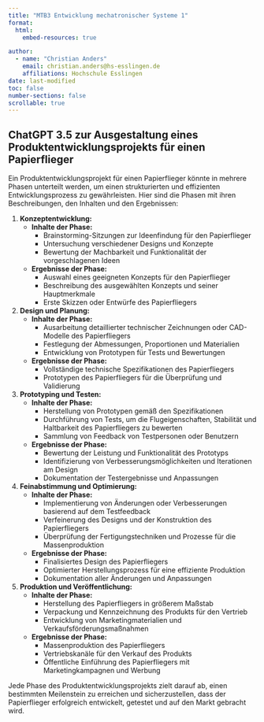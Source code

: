 ```yaml
---
title: "MTB3 Entwicklung mechatronischer Systeme 1"
format:
  html:
    embed-resources: true

author:
  - name: "Christian Anders"
    email: christian.anders@hs-esslingen.de
    affiliations: Hochschule Esslingen
date: last-modified
toc: false
number-sections: false
scrollable: true
---
```



<!-- -------------------------------------------------------------------------

                       Vorschlag von ChatGPT3.5 zum PEP "Flyer"

-------------------------------------------------------------------------- -->


## ChatGPT 3.5 zur Ausgestaltung eines Produktentwicklungsprojekts für einen Papierflieger

Ein Produktentwicklungsprojekt für einen Papierflieger könnte in mehrere Phasen unterteilt werden, um einen strukturierten und effizienten Entwicklungsprozess zu gewährleisten. Hier sind die Phasen mit ihren Beschreibungen, den Inhalten und den Ergebnissen:

1. **Konzeptentwicklung:**
   - **Inhalte der Phase:**
     - Brainstorming-Sitzungen zur Ideenfindung für den Papierflieger
     - Untersuchung verschiedener Designs und Konzepte
     - Bewertung der Machbarkeit und Funktionalität der vorgeschlagenen Ideen
   - **Ergebnisse der Phase:**
     - Auswahl eines geeigneten Konzepts für den Papierflieger
     - Beschreibung des ausgewählten Konzepts und seiner Hauptmerkmale
     - Erste Skizzen oder Entwürfe des Papierfliegers

2. **Design und Planung:**
   - **Inhalte der Phase:**
     - Ausarbeitung detaillierter technischer Zeichnungen oder CAD-Modelle des Papierfliegers
     - Festlegung der Abmessungen, Proportionen und Materialien
     - Entwicklung von Prototypen für Tests und Bewertungen
   - **Ergebnisse der Phase:**
     - Vollständige technische Spezifikationen des Papierfliegers
     - Prototypen des Papierfliegers für die Überprüfung und Validierung

3. **Prototyping und Testen:**
   - **Inhalte der Phase:**
     - Herstellung von Prototypen gemäß den Spezifikationen
     - Durchführung von Tests, um die Flugeigenschaften, Stabilität und Haltbarkeit des Papierfliegers zu bewerten
     - Sammlung von Feedback von Testpersonen oder Benutzern
   - **Ergebnisse der Phase:**
     - Bewertung der Leistung und Funktionalität des Prototyps
     - Identifizierung von Verbesserungsmöglichkeiten und Iterationen am Design
     - Dokumentation der Testergebnisse und Anpassungen

4. **Feinabstimmung und Optimierung:**
   - **Inhalte der Phase:**
     - Implementierung von Änderungen oder Verbesserungen basierend auf dem Testfeedback
     - Verfeinerung des Designs und der Konstruktion des Papierfliegers
     - Überprüfung der Fertigungstechniken und Prozesse für die Massenproduktion
   - **Ergebnisse der Phase:**
     - Finalisiertes Design des Papierfliegers
     - Optimierter Herstellungsprozess für eine effiziente Produktion
     - Dokumentation aller Änderungen und Anpassungen

5. **Produktion und Veröffentlichung:**
   - **Inhalte der Phase:**
     - Herstellung des Papierfliegers in größerem Maßstab
     - Verpackung und Kennzeichnung des Produkts für den Vertrieb
     - Entwicklung von Marketingmaterialien und Verkaufsförderungsmaßnahmen
   - **Ergebnisse der Phase:**
     - Massenproduktion des Papierfliegers
     - Vertriebskanäle für den Verkauf des Produkts
     - Öffentliche Einführung des Papierfliegers mit Marketingkampagnen und Werbung

Jede Phase des Produktentwicklungsprojekts zielt darauf ab, einen bestimmten Meilenstein zu erreichen und sicherzustellen, dass der Papierflieger erfolgreich entwickelt, getestet und auf den Markt gebracht wird.